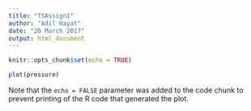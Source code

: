 ```yaml
---
title: "TSAssign1"
author: "Adil Hayat"
date: "20 March 2017"
output: html_document
---
```


```r
knitr::opts_chunk$set(echo = TRUE)
```

```r
plot(pressure)
```

Note that the `echo = FALSE` parameter was added to the code chunk to prevent printing of the R code that generated the plot.
